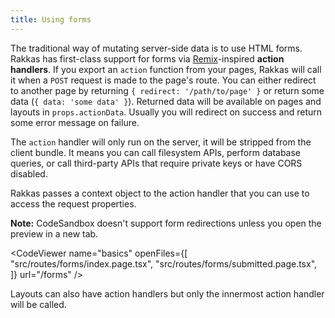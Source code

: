 ```yaml
---
title: Using forms
---
```


The traditional way of mutating server-side data is to use HTML forms. Rakkas has first-class support for forms via [Remix](https://remix.run/)-inspired **action handlers**. If you export an `action` function from your pages, Rakkas will call it when a `POST` request is made to the page's route. You can either redirect to another page by returning `{ redirect: '/path/to/page' }` or return some data (`{ data: 'some data' }`). Returned data will be available on pages and layouts in `props.actionData`. Usually you will redirect on success and return some error message on failure.

The `action` handler will only run on the server, it will be stripped from the client bundle. It means you can call filesystem APIs, perform database queries, or call third-party APIs that require private keys or have CORS disabled.

Rakkas passes a context object to the action handler that you can use to access the request properties.

**Note:** CodeSandbox doesn't support form redirections unless you open the preview in a new tab.

<CodeViewer
	name="basics"
	openFiles={[
		"src/routes/forms/index.page.tsx",
		"src/routes/forms/submitted.page.tsx",
	]}
	url="/forms"
/>

Layouts can also have action handlers but only the innermost action handler will be called.
